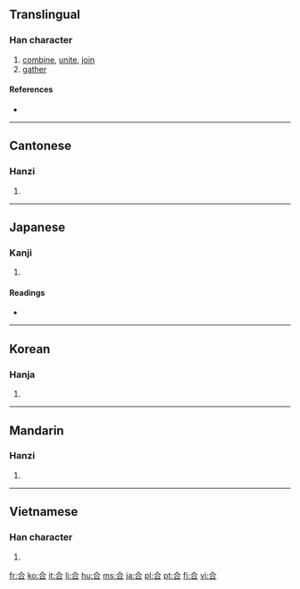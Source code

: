 {{see|閤}}
==Translingual==

===Han character===
{{Han char|rn=30|rad=口|as=03|sn=6|four=8060<sub>1</sub>|canj=人一口 (OMR)}}

# [[combine]], [[unite]], [[join]]
# [[gather]]

====References====
* {{Han ref|kx=0174.240|dkj=03287|dj=0387.170|hdz=10581.010|uh=5408|ud=21512|bh=A658|bd=42584}}

----

==Cantonese==

===Hanzi===
{{yue-hanzi|jyut=|y=hap6}}

# {{defn|Cantonese|sort=口03}}

----

==Japanese==

===Kanji===
{{ja-kanji|grade=2|rs=口03}}

# {{defn|Japanese}}

====Readings====
* {{ja-readings|on=[[ごう]] (gō), [[かつ]] (katsu), [[がつ]] (gatsu)|kun=[[あう]] (au), [[あわせる]] (awaseru)}}

----

==Korean==

===Hanja===
{{ko-hanja|hangeul=[[합]], [[갑]]|rv=hap, gap|mr=hap, kap}}

# {{defn|Korean|sort=口03}}

----

==Mandarin==

===Hanzi===
{{cmn-hanzi|pin=[[hé]] ([[he2]])|wg=ho<sup>2</sup>}}

# {{defn|Mandarin|sort=口03}}

----

==Vietnamese==

===Han character===
{{vi-hantu|[[hiệp]], [[hợp]], [[cáp]], [[cóp]], [[góp]], [[gộp]], [[họp]], [[hạp]]|rs=口03}}

# {{defn|Vietnamese|sort=口03}}

[[fr:合]]
[[ko:合]]
[[it:合]]
[[li:合]]
[[hu:合]]
[[ms:合]]
[[ja:合]]
[[pl:合]]
[[pt:合]]
[[fi:合]]
[[vi:合]]